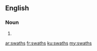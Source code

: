 ==English==

===Noun===
{{head|en}}

# {{plural of|swath}}

[[ar:swaths]]
[[fr:swaths]]
[[ku:swaths]]
[[my:swaths]]